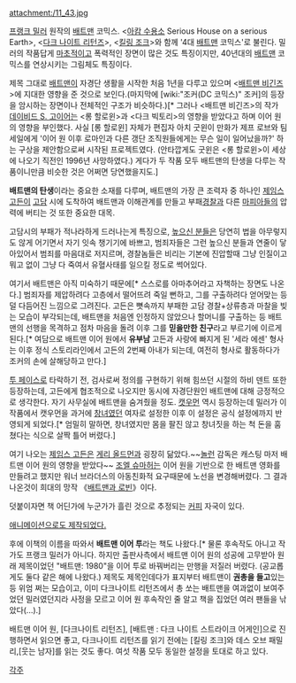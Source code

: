 attachment:/11_43.jpg

[[프랭크 밀러]] 원작의 [[배트맨]] 코믹스.  <[[아캄 수용소]] Serious House on a serious Earth>, <[[다크 나이트 리턴즈]]>, <[[킬링 조크]]>와 함께 '4대 [[배트맨]] 코믹스'로 불린다. 밀러의 작품답게 [[마초]]적이고 폭력적인 장면이 많은 것도 특징이지만, 40년대의 [[배트맨]] 코믹스를 연상시키는 그림체도 특징이다.

제목 그대로 [[배트맨]]이 자경단 생활을 시작한 처음 1년을 다루고 있으며 <[[배트맨 비긴즈]]>에 지대한 영향을 준 것으로 보인다.(마지막에 [wiki:"조커(DC 코믹스)" 조커]의 등장을 암시하는 장면이나 전체적인 구조가 비슷하다.)[* 그러나 <배트맨 비긴즈>의 작가 [[데이비드 S. 고이어]]는 <롱 할로윈>과 <다크 빅토리>의 영향을 받았다고 하며 이어 원의 영향을 부인했다. 사실 [롱 할로윈] 자체가 편집자 아치 굿윈이 만화가 제프 로브와 팀 세일에게 '이어 원 이후 로마인과 다른 갱단 조직원들에게는 무슨 일이 일어났을까?' 하는 구상을 제안함으로써 시작된 프로젝트였다. (안타깝게도 굿윈은 <롱 할로윈>이 세상에 나오기 직전인 1996년 사망하였다.) 게다가 두 작품 모두 배트맨의 탄생을 다루는 작품이니만큼 비슷한 것은 어쩌면 당연했을지도.]

'''배트맨의 탄생'''이라는 중요한 소재를 다루며, 배트맨의 가장 큰 조력자 중 하나인 [[제임스 고든]]이 [[고담]] 시에 도착하여 배트맨과 이해관계를 만들고 부패[[경찰]]과 다른 [[마피아]]들의 압력에 버티는 것 또한 중요한 대목. 

고담시의 부패가 적나라하게 드러나는게 특징으로, [[높으신 분들]]은 당연히 법을 아무렇지도 않게 어기면서 자기 잇속 챙기기에 바쁘고, 범죄자들은 그런 높으신 분들과 연줄이 닿아있어서 범죄를 마음대로 저지르며, 경찰놈들은 비리는 기본에 진압할때 그냥 인질이고 뭐고 없이 그냥 다 죽여서 유혈사태를 일으킬 정도로 썩어있다.

여기서 배트맨은 아직 미숙하기 때문에[* 스스로를 아마추어라고 자책하는 장면도 나온다.] 범죄자를 제압하려다 고층에서 떨어뜨려 죽일 뻔하고, 그를 구출하려다 얻어맞는 등 덜 다듬어진 느낌으로 그려진다. 고든은 뼛속까지 부패한 고담 경찰+상류층과 마찰을 빚는 모습이 부각되는데, 배트맨을 처음엔 인정하지 않았으나 할머니를 구출하는 등 배트맨의 선행을 목격하고 점차 마음을 돌려 이후 그를 '''믿을만한 친구'''라고 부르기에 이르게 된다.[* 여담으로 배트맨 이어 원에서 '''유부남''' 고든과 사랑에 빠지게 된 '세라 에센' 형사는 이후 정식 스토리라인에서 고든의 2번째 아내가 되는데, 여전히 형사로 활동하다가 조커의 손에 살해당하고 만다.] 

[[투 페이스]]로 타락하기 전, 검사로써 정의를 구현하기 위해 힘쓰던 시절의 하비 덴트 또한 등장하는데, 고든에게 협조적으로 나오지만 동시에 자경단원인 배트맨에 대해 긍정적으로 생각한다. 자기 사무실에 배트맨을 숨겨줬을 정도. [[캣우먼]] 역시 등장하는데 밀러가 이 작품에서 캣우먼을 과거에 [[창녀]]였던 여자로 설정한 이후 이 설정은 공식 설정에까지 반영되게 되었다.[* 엄밀히 말하면, 창녀였지만 몸을 팔진 않고 창녀짓을 하는 척 돈을 훔쳤다는 식으로 살짝 틀어 버렸다.] 

여기 나오는 [[제임스 고든]]은 [[게리 올드먼]]과 굉장히 닮았다.~~[[크리스토퍼 놀런|놀런]] 감독은 캐스팅 마저 배트맨 이어 원의 영향을 받았다~~ [[조엘 슈마허]]는 이어 원을 기반으로 한 배트맨 영화를 만들려고 했지만 워너 브라더스의 아동친화적 요구때문에 노선을 변경해버렸다. 그 결과 나온것이 희대의 망작 《[[배트맨과 로빈]]》이다.

덧붙이자면 책 어딘가에 누군가가 흘린 것으로 추정되는 [[커피]] 자국이 있다.

[http://bbs2.ruliweb.daum.net/gaia/do/ruliweb/family/230/list?bbsId=G005&sortKey=depth&itemId=75&itemGroupId=&platformId=&objCate1=&searchKey=subject&searchValue=%EB%B0%B0%ED%8A%B8%EB%A7%A8+%EC%9D%B4%EC%96%B4+%EC%9B%90 애니메이션으로도 제작되었다.]

후에 이책의 이름을 따와서 '''배트맨 이어 투'''라는 책도 나왔다.[* 물론 후속작도 아니고 작가도 프랭크 밀러가 아니다. 하지만 출판사측에서 배트맨 이어 원의 성공에 고무받아 원래 제목이었던 "배트맨: 1980"을 이어 투로 바꿔버리는 만행을 저질러 버렸다. (공교롭게도 둘다 같은 해에 나왔다.) 제목도 제목인데다가 표지부터 배트맨이 '''권총을 들고'''있는 등 위엄 쩌는 모습이고, 이미 다크나이트 리턴즈에서 총 쏘는 배트맨을 여과없이 보여주었던 밀러였던지라 사정을 모르고 이어 원 후속작인 줄 알고 책을 집었던 여러 팬들을 낚았다(...).]

배트맨 이어 원, [다크나이트 리턴즈], [배트맨 : 다크 나이트 스트라이크 어게인]으로 진행하면서 읽으면 좋고, 다크나이트 리턴즈를 읽기 전에는 [킬링 조크]와 데스 오브 패밀리,[웃는 남자]를 읽는 것도 좋다. 여섯 작품 모두 동일한 설정을 토대로 하고 있다.

[[각주]]
